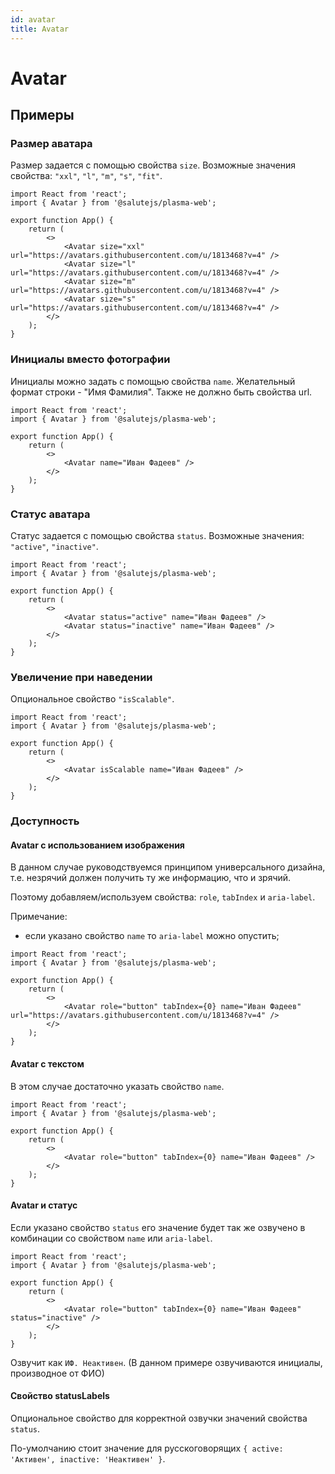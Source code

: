 ```yaml
---
id: avatar
title: Avatar
---
```



# Avatar
<Description name="Avatar" />
<PropsTable name="Avatar" exclude={['css', 'focused']} />
<StorybookLink name="Avatar" />

## Примеры

### Размер аватара
Размер задается с помощью свойства `size`. Возможные значения свойства: `"xxl"`, `"l"`, `"m"`, `"s"`, `"fit"`.

```tsx live
import React from 'react';
import { Avatar } from '@salutejs/plasma-web';

export function App() {
    return (
        <>
            <Avatar size="xxl" url="https://avatars.githubusercontent.com/u/1813468?v=4" />
            <Avatar size="l" url="https://avatars.githubusercontent.com/u/1813468?v=4" />
            <Avatar size="m" url="https://avatars.githubusercontent.com/u/1813468?v=4" />
            <Avatar size="s" url="https://avatars.githubusercontent.com/u/1813468?v=4" />
        </>
    );
}
```

### Инициалы вместо фотографии
Инициалы можно задать с помощью свойства `name`. Желательный формат строки - "Имя Фамилия". Также не должно быть свойства url.

```tsx live
import React from 'react';
import { Avatar } from '@salutejs/plasma-web';

export function App() {
    return (
        <>
            <Avatar name="Иван Фадеев" />
        </>
    );
}
```

### Статус аватара
Статус задается с помощью свойства `status`. Возможные значения: `"active"`, `"inactive"`.

```tsx live
import React from 'react';
import { Avatar } from '@salutejs/plasma-web';

export function App() {
    return (
        <>
            <Avatar status="active" name="Иван Фадеев" />
            <Avatar status="inactive" name="Иван Фадеев" />
        </>
    );
}
```

### Увеличение при наведении
Опциональное свойство `"isScalable"`.

```tsx live
import React from 'react';
import { Avatar } from '@salutejs/plasma-web';

export function App() {
    return (
        <>
            <Avatar isScalable name="Иван Фадеев" />
        </>
    );
}
```

### Доступность

#### Avatar c использованием изображения

В данном случае руководствуемся принципом универсального дизайна, т.е. незрячий должен получить ту же информацию, что и зрячий.

Поэтому добавляем/используем свойства: `role`, `tabIndex` и `aria-label`.

Примечание:
- если указано свойство `name` то `aria-label` можно опустить;

```tsx live
import React from 'react';
import { Avatar } from '@salutejs/plasma-web';

export function App() {
    return (
        <>
            <Avatar role="button" tabIndex={0} name="Иван Фадеев" url="https://avatars.githubusercontent.com/u/1813468?v=4" />
        </>
    );
}
```

#### Avatar c текстом

В этом случае достаточно указать свойство `name`.

```tsx live
import React from 'react';
import { Avatar } from '@salutejs/plasma-web';

export function App() {
    return (
        <>
            <Avatar role="button" tabIndex={0} name="Иван Фадеев" />
        </>
    );
}
```

#### Avatar и статус

Если указано свойство `status` его значение будет так же озвучено в комбинации со свойством `name` или `aria-label`.

```tsx live
import React from 'react';
import { Avatar } from '@salutejs/plasma-web';

export function App() {
    return (
        <>
            <Avatar role="button" tabIndex={0} name="Иван Фадеев" status="inactive" />
        </>
    );
}
```

Озвучит как `ИФ. Неактивен`. (В данном примере озвучиваются инициалы, производное от ФИО)

#### Свойство statusLabels

Опциональное свойство для корректной озвучки значений свойства `status`.

По-умолчанию стоит значение для русскоговорящих `{ active: 'Активен', inactive: 'Неактивен' }`.
